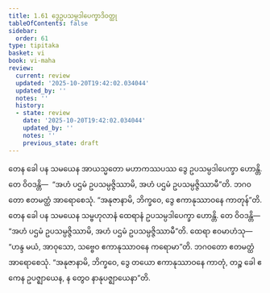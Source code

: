 ```yaml
---
title: 1.61 ဒွေဥပသမ္ပဒါပေက္ခာဒိဝတ္ထု
tableOfContents: false
sidebar:
  order: 61
type: tipitaka
basket: vi
book: vi-maha
review:
  current: review
  updated: '2025-10-20T19:42:02.034044'
  updated_by: ''
  notes: ''
  history:
  - state: review
    date: '2025-10-20T19:42:02.034044'
    updated_by: ''
    notes: ''
    previous_state: draft
---
```



<DynamicBreadcrumb />


<ReviewStatus review={frontmatter.review} showDetails={true} />

<HypothesisAnnotation frontmatter={frontmatter} />

<Division number="123" book="vi-maha" e="ch" v="3" p="129">

<Paragraph number="512" book="vi-maha">
တေန ခေါ ပန သမယေန အာယသ္မတော မဟာကဿပဿ ဒွေ ဥပသမ္ပဒါပေက္ခာ ဟောန္တိ. တေ ဝိဝဒန္တိ—  “အဟံ ပဌမံ ဥပသမ္ပဇ္ဇိဿာမိ, အဟံ ပဌမံ ဥပသမ္ပဇ္ဇိဿာမီ”တိ. ဘဂဝတော ဧတမတ္ထံ အာရောစေသုံ. “အနုဇာနာမိ, ဘိက္ခဝေ, ဒွေ ဧကာနုဿာဝနေ ကာတုန်”တိ.
</Paragraph>

<Paragraph number="513" book="vi-maha">
တေန ခေါ ပန သမယေန သမ္ဗဟုလာနံ ထေရာနံ ဥပသမ္ပဒါပေက္ခာ ဟောန္တိ. တေ ဝိဝဒန္တိ—  “အဟံ ပဌမံ ဥပသမ္ပဇ္ဇိဿာမိ, အဟံ ပဌမံ ဥပသမ္ပဇ္ဇိဿာမီ”တိ. ထေရာ ဧဝမာဟံသု—  “ဟန္ဒ မယံ, အာဝုသော, သဗ္ဗေဝ ဧကာနုဿာဝနေ ကရောမာ”တိ. ဘဂဝတော ဧတမတ္ထံ အာရောစေသုံ. “အနုဇာနာမိ, ဘိက္ခဝေ, ဒွေ တယော ဧကာနုဿာဝနေ ကာတုံ, တဉ္စ ခေါ ဧကေန ဥပဇ္ဈာယေန, န တွေဝ နာနုပဇ္ဈာယေနာ”တိ.
</Paragraph>
</Division>